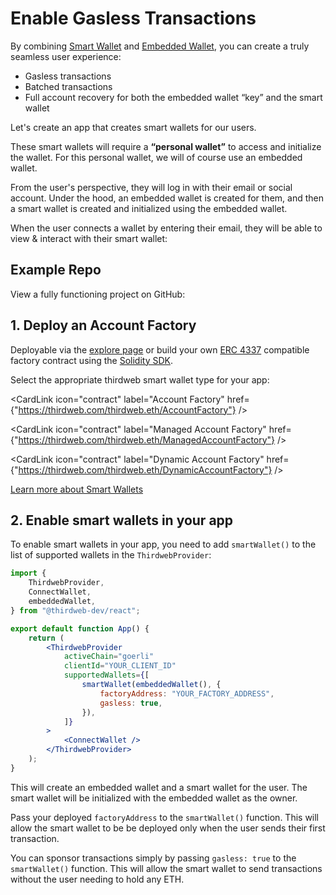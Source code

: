 
# Enable Gasless Transactions

By combining [Smart Wallet](/wallets/smart-wallet) and [Embedded Wallet](/wallets/embedded-wallet/overview), you can create a truly seamless user experience:

- Gasless transactions
- Batched transactions
- Full account recovery for both the embedded wallet “key” and the smart wallet

Let's create an app that creates smart wallets for our users.

These smart wallets will require a **“personal wallet”** to access and initialize the wallet. For this personal wallet, we will of course use an embedded wallet.

From the user's perspective, they will log in with their email or social account. Under the hood, an embedded wallet is created for them, and then a smart wallet is created and initialized using the embedded wallet.

<DocImage src={ConnectCompat} />

When the user connects a wallet by entering their email, they will be able to view & interact with their smart wallet:

<DocImage src={ConnectDropdown} />

## Example Repo

View a fully functioning project on GitHub:

<div className="col col--12" style={{ padding: 8 }}>
	<OpenSourceCard
		title="Source Code"
		href="https://github.com/thirdweb-example/embedded-smart-wallet"
	/>
</div>

## 1. Deploy an Account Factory

Deployable via the [explore page](https://thirdweb.com/explore/smart-wallet) or build your own [ERC 4337](https://eips.ethereum.org/EIPS/eip-4337) compatible factory contract using the [Solidity SDK](/contracts/build/base-contracts/erc-4337).

Select the appropriate thirdweb smart wallet type for your app:

<CardLink
	icon="contract"
	label="Account Factory"
	href={"https://thirdweb.com/thirdweb.eth/AccountFactory"}
/>

<CardLink
	icon="contract"
	label="Managed Account Factory"
	href={"https://thirdweb.com/thirdweb.eth/ManagedAccountFactory"}
/>

<CardLink
	icon="contract"
	label="Dynamic Account Factory"
	href={"https://thirdweb.com/thirdweb.eth/DynamicAccountFactory"}
/>

[Learn more about Smart Wallets](/wallets/smart-wallet)

## 2. Enable smart wallets in your app

To enable smart wallets in your app, you need to add `smartWallet()` to the list of supported wallets in the `ThirdwebProvider`:

```jsx
import {
	ThirdwebProvider,
	ConnectWallet,
	embeddedWallet,
} from "@thirdweb-dev/react";

export default function App() {
	return (
		<ThirdwebProvider
			activeChain="goerli"
			clientId="YOUR_CLIENT_ID"
			supportedWallets={[
				smartWallet(embeddedWallet(), {
					factoryAddress: "YOUR_FACTORY_ADDRESS",
					gasless: true,
				}),
			]}
		>
			<ConnectWallet />
		</ThirdwebProvider>
	);
}
```

This will create an embedded wallet and a smart wallet for the user. The smart wallet will be initialized with the embedded wallet as the owner.

Pass your deployed `factoryAddress` to the `smartWallet()` function. This will allow the smart wallet to be be deployed only when the user sends their first transaction.

You can sponsor transactions simply by passing `gasless: true` to the `smartWallet()` function. This will allow the smart wallet to send transactions without the user needing to hold any ETH.
